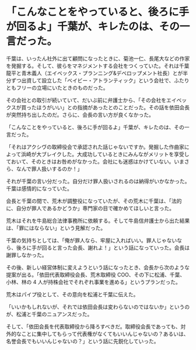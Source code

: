 # 「こんなことをやっていると、後ろに手が回るよ」千葉が、キレたのは、その一言だった。

千葉は、いったん社外に出て顧問になったときに、菊池一仁、長尾大などの作家を発掘する。そして、彼らをマネジメントする会社をつくっていた。それは千葉龍平と青木義人（エイベックス・プランニング&デベロップメント社長）とが半分ずつ出資して設立した「ベイビー・アトランティック」という会社で、ふたりともフリーの立場にいたときのものだった。

その会社との取引が続いていて、だいぶ前に弁護士から、「その会社をエイベックスが買ったほうがいい」との指摘があったとのことだった。その話を依田会長が突然持ち出したのだ。さらに、会長の言い方が良くなかった。

「こんなことをやっていると、後ろに手が回るよ」千葉が、キレたのは、その一言だった。

「それはアクシヴの取締役会で承認された話じゃないですか。発掘した作曲家によって浜崎が大ブレイクした。大成功しているときにみんながメリットを享受しておいて、そのときはお咎めがなかった。会社にも迷惑はかけていない。いまさら、なんで罪人扱いするのか！」

それが千葉の言い分だった。自分だけ罪人扱いされるのは納得がいかなかった。千葉は感情的になっていた。

会長と千葉の間で、荒木が調整役になっていたが、その荒木に千葉は、「法的に、自分が罪人であるかどうか」専門家の目で確かめてほしいと言った。

荒木はそれを牛島総合法律事務所に依頼する。そして牛島信弁護士から出た結果は、「罪にはならない」という見解だった。

千葉の気持ちとしては、「俺が罪人なら、牢屋に入ればいい。罪人じゃないなら、後ろに手が回ると言った会長、謝れよ！」という話になっていった。会長は謝罪しなかった。

その後、新しい経営体制に変えようという話になったとき、会長から次のような提案が出る。「依田代表取締役会長、荒木取締役 COO、その下に松浦、千葉、小林、林の 4 人が持株会社でそれぞれ事業を進める」というプランだった。

荒木はパイプ役として、その意向を松浦と千葉に伝えた。

「いいかもしれないが、それでは依田会長は変わらないのではないか」というのが、松浦と千葉のニュアンスだった。

そして、「依田会長を代表取締役から降ろすべきだ。取締役会長であっても、対外的なことに集中してもらって代表権がなくてもいいんじゃないの？あるいは、名誉会長でもいいんじゃないの？」という話に先鋭化していった。
